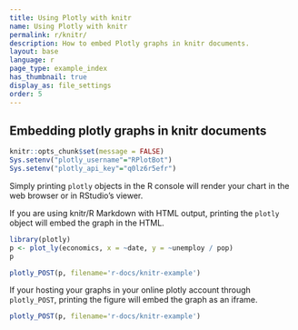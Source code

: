 ```yaml
---
title: Using Plotly with knitr
name: Using Plotly with knitr
permalink: r/knitr/
description: How to embed Plotly graphs in knitr documents.
layout: base
language: r
page_type: example_index
has_thumbnail: true
display_as: file_settings
order: 5
---
```


## Embedding plotly graphs in knitr documents

```r
knitr::opts_chunk$set(message = FALSE)
Sys.setenv("plotly_username"="RPlotBot")
Sys.setenv("plotly_api_key"="q0lz6r5efr")
```

Simply printing `plotly` objects in the R console will render your chart in the web browser or in RStudio's viewer.

If you are using knitr/R Markdown with HTML output, printing the `plotly` object will embed the graph in the HTML.


```r
library(plotly)
p <- plot_ly(economics, x = ~date, y = ~unemploy / pop)
p
```

```r
plotly_POST(p, filename='r-docs/knitr-example')
```

If your hosting your graphs in your online plotly account through `plotly_POST`, printing the figure will embed the graph as an iframe.

```r
plotly_POST(p, filename='r-docs/knitr-example')
```
